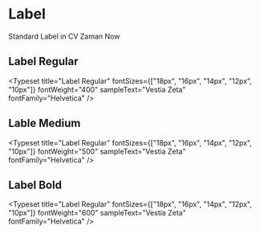
<Meta title="Stories/Typography/Label" />

# Label

Standard Label in CV Zaman Now


## Label Regular
<Typeset
    title="Label Regular"
    fontSizes={["18px", "16px", "14px", "12px", "10px"]}
    fontWeight="400"
    sampleText="Vestia Zeta"
    fontFamily="Helvetica"
/>

## Lable Medium
<Typeset
    title="Label Regular"
    fontSizes={["18px", "16px", "14px", "12px", "10px"]}
    fontWeight="500"
    sampleText="Vestia Zeta"
    fontFamily="Helvetica"
/>

## Label Bold
<Typeset
    title="Label Regular"
    fontSizes={["18px", "16px", "14px", "12px", "10px"]}
    fontWeight="600"
    sampleText="Vestia Zeta"
    fontFamily="Helvetica"
/>